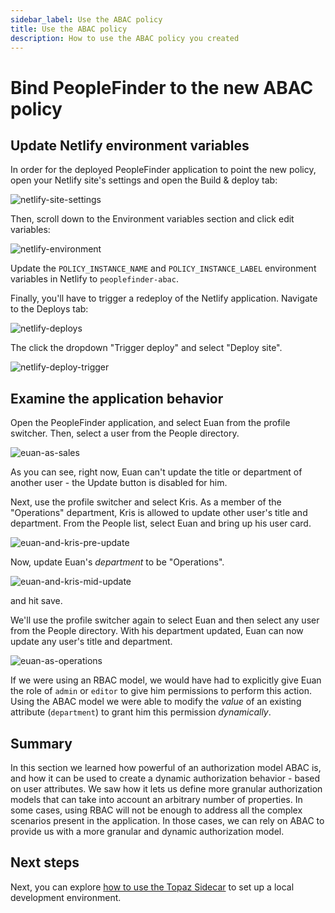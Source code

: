 ```yaml
---
sidebar_label: Use the ABAC policy
title: Use the ABAC policy
description: How to use the ABAC policy you created
---
```


# Bind PeopleFinder to the new ABAC policy

## Update Netlify environment variables

In order for the deployed PeopleFinder application to point the new policy, open your Netlify site's settings and open the Build & deploy tab:

![netlify-site-settings](/getting-started/netlify-site-settings.png)

Then, scroll down to the Environment variables section and click edit variables:

![netlify-environment](/getting-started/netlify-environment.png)

Update the `POLICY_INSTANCE_NAME` and `POLICY_INSTANCE_LABEL` environment variables in Netlify to `peoplefinder-abac`.

Finally, you'll have to trigger a redeploy of the Netlify application. Navigate to the Deploys tab:

![netlify-deploys](/getting-started/netlify-deploys.png)

The click the dropdown "Trigger deploy" and select "Deploy site".

![netlify-deploy-trigger](/getting-started/netlify-deploy-trigger.png)

## Examine the application behavior

Open the PeopleFinder application, and select Euan from the profile switcher. Then, select a user from the People directory.

![euan-as-sales](/getting-started/euan-as-sales.png)

As you can see, right now, Euan can't update the title or department of another user - the Update button is disabled for him.

Next, use the profile switcher and select Kris. As a member of the "Operations" department, Kris is allowed to update other user's title and department. From the People list, select Euan and bring up his user card.

![euan-and-kris-pre-update](/getting-started/euan-and-kris-pre-update.png)

Now, update Euan's _department_ to be "Operations".

![euan-and-kris-mid-update](/getting-started/euan-and-kris-mid-update.png)

and hit save.

We'll use the profile switcher again to select Euan and then select any user from the People directory. With his department updated, Euan can now update any user's title and department.

![euan-as-operations](/getting-started/euan-as-operations.png)

If we were using an RBAC model, we would have had to explicitly give Euan the role of `admin` or `editor` to give him permissions to perform this action. Using the ABAC model we were able to modify the _value_ of an existing attribute (`department`) to grant him this permission _dynamically_.

## Summary

In this section we learned how powerful of an authorization model ABAC is, and how it can be used to create a dynamic authorization behavior - based on user attributes. We saw how it lets us define more granular authorization models that can take into account an arbitrary number of properties. In some cases, using RBAC will not be enough to address all the complex scenarios present in the application. In those cases, we can rely on ABAC to provide us with a more granular and dynamic authorization model.

## Next steps

Next, you can explore [how to use the Topaz Sidecar](../../deployment/deploy-topaz) to set up a local development environment.
